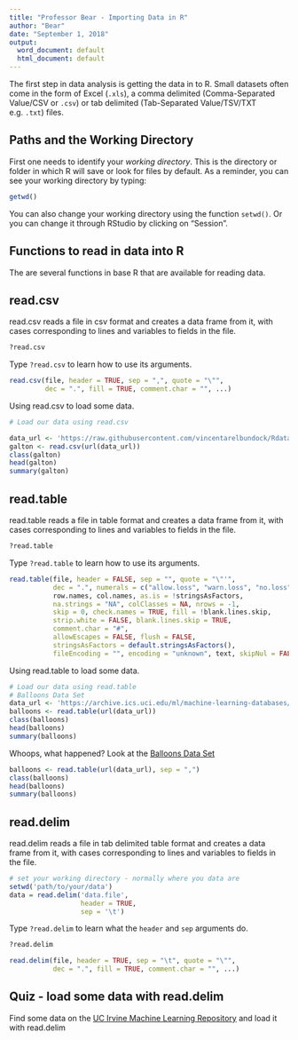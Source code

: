 ```yaml
---
title: "Professor Bear - Importing Data in R"
author: "Bear"
date: "September 1, 2018"
output:
  word_document: default
  html_document: default
---
```


The first step in data analysis is getting the data in to R. Small datasets often come in the form of Excel  (`.xls`), a comma delimited (Comma-Separated
Value/CSV or `.csv`) or tab delimited 
(Tab-Separated Value/TSV/TXT e.g. `.txt`) files. 

## Paths and the Working Directory

First one needs to identify your *working directory*. This is the directory or folder in which R will save or look for files by default. 
As a reminder, you can see your working directory by typing:

```r
getwd()
```

You can also change your working directory using the function `setwd()`. Or you can change it through RStudio by clicking on "Session". 

## Functions to read in data into R

The are several functions in base R that are available for reading data.

## read.csv

read.csv reads a file in csv format and creates a data frame from it, with cases corresponding to lines and variables to fields in the file.

```r
?read.csv
```

Type `?read.csv` to learn how to use its arguments.


```r
read.csv(file, header = TRUE, sep = ",", quote = "\"",
         dec = ".", fill = TRUE, comment.char = "", ...)
```

Using read.csv to load some data.

```r
# Load our data using read.csv

data_url <- 'https://raw.githubusercontent.com/vincentarelbundock/Rdatasets/master/csv/psych/galton.csv'
galton <- read.csv(url(data_url))
class(galton)
head(galton)
summary(galton)
```

## read.table

read.table reads a file in table format and creates a data frame from it, with cases corresponding to lines and variables to fields in the file.

```r
?read.table
```

Type `?read.table` to learn how to use its arguments.

```r
read.table(file, header = FALSE, sep = "", quote = "\"'",
           dec = ".", numerals = c("allow.loss", "warn.loss", "no.loss"),
           row.names, col.names, as.is = !stringsAsFactors,
           na.strings = "NA", colClasses = NA, nrows = -1,
           skip = 0, check.names = TRUE, fill = !blank.lines.skip,
           strip.white = FALSE, blank.lines.skip = TRUE,
           comment.char = "#",
           allowEscapes = FALSE, flush = FALSE,
           stringsAsFactors = default.stringsAsFactors(),
           fileEncoding = "", encoding = "unknown", text, skipNul = FALSE)
```

Using read.table to load some data.

```r
# Load our data using read.table
# Balloons Data Set
data_url <- 'https://archive.ics.uci.edu/ml/machine-learning-databases/balloons/adult+stretch.data'
balloons <- read.table(url(data_url))
class(balloons)
head(balloons)
summary(balloons)
```

Whoops, what happened?  Look at the [Balloons Data Set](https://archive.ics.uci.edu/ml/machine-learning-databases/balloons/adult+stretch.data)   

```r
balloons <- read.table(url(data_url), sep = ",")
class(balloons)
head(balloons)
summary(balloons)
```


## read.delim

read.delim reads a file in tab delimited table format and creates a data frame from it, with cases corresponding to lines and variables to fields in the file.

```r
# set your working directory - normally where you data are
setwd('path/to/your/data')
data = read.delim('data.file',
                  header = TRUE, 
                  sep = '\t')
```

Type `?read.delim` to learn what the `header` and `sep` arguments do.

```r
?read.delim
```


```r
read.delim(file, header = TRUE, sep = "\t", quote = "\"",
           dec = ".", fill = TRUE, comment.char = "", ...)
```

## Quiz - load some data with read.delim

Find some data on the [UC Irvine Machine Learning Repository](http://archive.ics.uci.edu/ml/) and load it with read.delim


```












```



